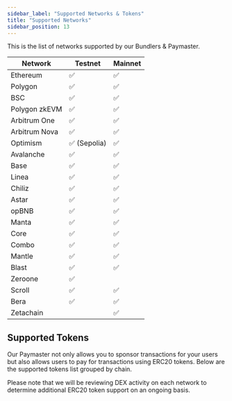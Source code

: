 ```yaml
---
sidebar_label: "Supported Networks & Tokens"
title: "Supported Networks"
sidebar_position: 13
---
```


This is  the list of networks supported by our Bundlers & Paymaster.

|Network | Testnet | Mainnet |   
| --- | --- | --- |
|Ethereum | ✅ | ✅ |        
|Polygon | ✅ | ✅ |  
|BSC | ✅ | ✅ |  
|Polygon zkEVM  | ✅ | ✅ |  
|Arbitrum One  | ✅  | ✅ |  
|Arbitrum Nova  | ✅ | ✅ |  
|Optimism  | ✅ (Sepolia)| ✅ |  
|Avalanche  | ✅ | ✅ | 
|Base | ✅ | ✅ |    
|Linea | ✅ | ✅ |    
|Chiliz | ✅ | ✅ |    
|Astar | ✅ | ✅ |    
|opBNB | ✅ | ✅ |  
|Manta | ✅ | ✅ |    
|Core | ✅ | ✅ |    
|Combo | ✅ | ✅ |  
|Mantle | ✅ | ✅ |  
|Blast | ✅ | ✅ | 
|Zeroone | ✅ |  | 
|Scroll | ✅ | ✅ | 
|Bera | ✅ | ✅ | 
|Zetachain |  | ✅ | 

## Supported Tokens
Our Paymaster not only allows you to sponsor transactions for your users but also allows users to pay for transactions using ERC20 tokens. Below are the supported tokens list grouped by chain.

Please note that we will be reviewing DEX activity on each network to determine additional ERC20 token support on an ongoing basis.


<GoogleSheetsDataPage/>
